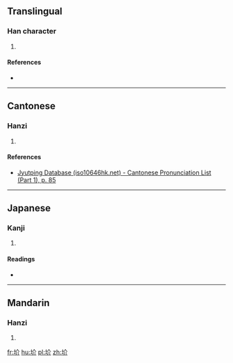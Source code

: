 ==Translingual==

===Han character===
{{Han char|rn=32|rad=土|as=04|sn=7|four=|canj=土人中中 (GOLL)|ids=⿰[[土]][[介]]}}

# {{defn|Han|sort=土04}}

====References====
* {{Han ref|kx=0224.230|dkj=04907|dj=0459.110|hdz=10423.110|uh=573F|ud=22335}}

----

==Cantonese==

===Hanzi===
{{yue-hanzi|jyut=[[git3]]|y=git3}}

# {{defn|lang=yue|sort=土04}}

====References====
* [http://www.iso10646hk.net/jp/document/download.jsp Jyutping Database (iso10646hk.net) - Cantonese Pronunciation List (Part 1), p. 85]

----

==Japanese==

===Kanji===
{{ja-kanji|grade=|rs=土04}}

# {{defn|lang=ja|sort=土04}}

====Readings====
* {{ja-readings|on=[[かつ]] (katsu), [[けち]] (kechi)|kun=[[あか]] (aka), [[ちり]] (chiri)}}

----

==Mandarin==

===Hanzi===
{{cmn-hanzi|pin=[[jiá]] ([[jia2]]), [[xùn]] ([[xun4]])|wg=chia<sup>2</sup>, hsün<sup>4</sup>}}

# {{defn|lang=cmn|sort=土04}}

[[fr:圿]]
[[hu:圿]]
[[pl:圿]]
[[zh:圿]]